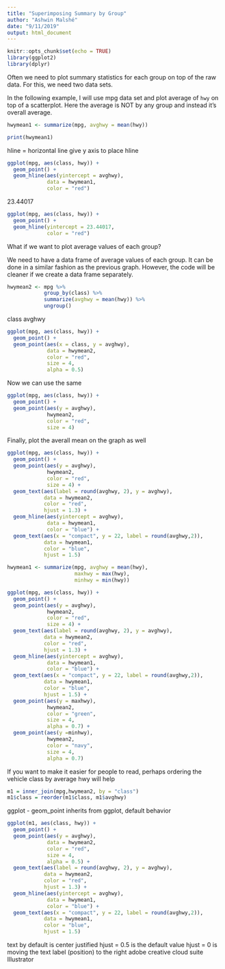 ---
title: "Superimposing Summary by Group"
author: "Ashwin Malshé"
date: "9/11/2019"
output: html_document
---

```{r setup, include=FALSE}
knitr::opts_chunk$set(echo = TRUE)
library(ggplot2)
library(dplyr)
```

Often we need to plot summary statistics for each group on top of the raw data. For this, we need two data sets.

In the following example, I will use mpg data set and plot average of `hwy` on top of a scatterplot. Here the average is NOT by any group and instead it's overall average.

```{r}
hwymean1 <- summarize(mpg, avghwy = mean(hwy))
```

```{r}
print(hwymean1)
```

hline = horizontal line
give y axis to place hline

```{r}
ggplot(mpg, aes(class, hwy)) +
  geom_point() +
  geom_hline(aes(yintercept = avghwy), 
             data = hwymean1, 
             color = "red")

```
23.44017
```{r}
ggplot(mpg, aes(class, hwy)) +
  geom_point() +
  geom_hline(yintercept = 23.44017, 
             color = "red")
```




What if we want to plot average values of each group?

We need to have a data frame of average values of each group. It can be done in a similar fashion as the previous graph. However, the code will be cleaner if we create a data frame separately.

```{r}
hwymean2 <- mpg %>%
            group_by(class) %>%
            summarize(avghwy = mean(hwy)) %>%
            ungroup()
```

class
avghwy

```{r}
ggplot(mpg, aes(class, hwy)) +
  geom_point() +
  geom_point(aes(x = class, y = avghwy),
             data = hwymean2,
             color = "red",
             size = 4,
             alpha = 0.5)
```


Now we can use the same 

```{r}

ggplot(mpg, aes(class, hwy)) +
  geom_point() +
  geom_point(aes(y = avghwy), 
             hwymean2, 
             color = "red", 
             size = 4)

```

Finally, plot the averall mean on the graph as well

```{r}

ggplot(mpg, aes(class, hwy)) +
  geom_point() +
  geom_point(aes(y = avghwy), 
             hwymean2, 
             color = "red", 
             size = 4) +
  geom_text(aes(label = round(avghwy, 2), y = avghwy), 
            data = hwymean2, 
            color = "red", 
            hjust = 1.3) +
  geom_hline(aes(yintercept = avghwy), 
             data = hwymean1, 
             color = "blue") +
  geom_text(aes(x = "compact", y = 22, label = round(avghwy,2)),
            data = hwymean1, 
            color = "blue", 
            hjust = 1.5) 

```

```{r}
hwymean1 <- summarize(mpg, avghwy = mean(hwy),
                      maxhwy = max(hwy),
                      minhwy = min(hwy))
```


```{r}

ggplot(mpg, aes(class, hwy)) +
  geom_point() +
  geom_point(aes(y = avghwy), 
             hwymean2, 
             color = "red", 
             size = 4) +
  geom_text(aes(label = round(avghwy, 2), y = avghwy), 
            data = hwymean2, 
            color = "red", 
            hjust = 1.3) +
  geom_hline(aes(yintercept = avghwy), 
             data = hwymean1, 
             color = "blue") +
  geom_text(aes(x = "compact", y = 22, label = round(avghwy,2)),
            data = hwymean1, 
            color = "blue", 
            hjust = 1.5) +
  geom_point(aes(y = maxhwy),
             hwymean2,
             color = "green",
             size = 4,
             alpha = 0.7) +
  geom_point(aes(y =minhwy),
             hwymean2,
             color = "navy",
             size = 4,
             alpha = 0.7)
```


If you want to make it easier for people to read, perhaps ordering the vehicle class by average hwy will help

```{r}
m1 = inner_join(mpg,hwymean2, by = "class")
m1$class = reorder(m1$class, m1$avghwy)
```


ggplot - geom_point inherits from ggplot, default behavior
```{r}

ggplot(m1, aes(class, hwy)) +
  geom_point() +
  geom_point(aes(y = avghwy), 
             data = hwymean2, 
             color = "red", 
             size = 4,
             alpha = 0.5) +
  geom_text(aes(label = round(avghwy, 2), y = avghwy), 
            data = hwymean2, 
            color = "red", 
            hjust = 1.3) +
  geom_hline(aes(yintercept = avghwy), 
             data = hwymean1, 
             color = "blue") +
  geom_text(aes(x = "compact", y = 22, label = round(avghwy,2)),
            data = hwymean1, 
            color = "blue", 
            hjust = 1.5) 

```
text by default is center justified
hjust = 0.5 is the default value
hjust = 0 is moving the text label (position) to the right
adobe creative cloud suite
Illustrator




